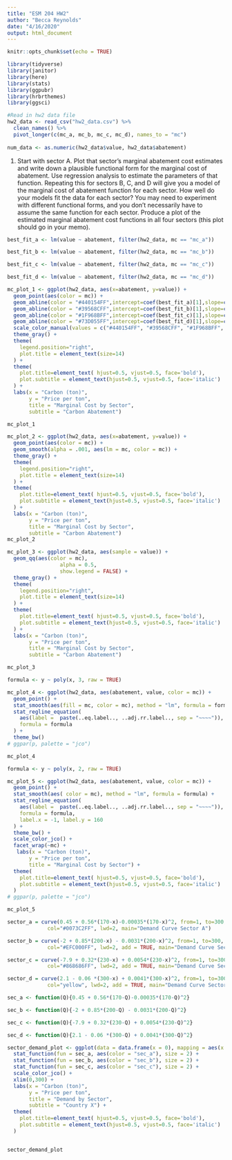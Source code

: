 ```yaml
---
title: "ESM 204 HW2"
author: "Becca Reynolds"
date: "4/16/2020"
output: html_document
---
```


```r
knitr::opts_chunk$set(echo = TRUE)
```


```r
library(tidyverse)
library(janitor)
library(here)
library(stats)
library(ggpubr)
library(hrbrthemes)
library(ggsci)

```


```r
#Read in hw2 data file
hw2_data <- read_csv("hw2_data.csv") %>% 
  clean_names() %>% 
  pivot_longer(c(mc_a, mc_b, mc_c, mc_d), names_to = "mc") 
  
num_data <- as.numeric(hw2_data$value, hw2_data$abatement)

```

1. Start with sector A.  Plot that sector’s marginal abatement cost estimates and write down a plausible functional form for the marginal cost of abatement. Use regression analysis to estimate the parameters of that function.  Repeating this for sectors B, C, and D will give you a model of the marginal cost of abatement function for each sector. How well do your models fit the data for each sector?  You may need to experiment with different functional forms, and you don’t necessarily have to assume the same function for each sector. Produce a plot of the estimated marginal abatement cost functions in all four sectors (this plot should go in your memo). 

```r

best_fit_a <- lm(value ~ abatement, filter(hw2_data, mc == "mc_a"))

best_fit_b <- lm(value ~ abatement, filter(hw2_data, mc == "mc_b"))

best_fit_c <- lm(value ~ abatement, filter(hw2_data, mc == "mc_c"))

best_fit_d <- lm(value ~ abatement, filter(hw2_data, mc == "mc_d"))

```

```r
mc_plot_1 <- ggplot(hw2_data, aes(x=abatement, y=value)) +
  geom_point(aes(color = mc)) +
  geom_abline(color = "#440154FF",intercept=coef(best_fit_a)[1],slope=coef(best_fit_a)[2]) +
  geom_abline(color = "#39568CFF",intercept=coef(best_fit_b)[1],slope=coef(best_fit_b)[2]) +
  geom_abline(color = "#1F968BFF",intercept=coef(best_fit_c)[1],slope=coef(best_fit_c)[2]) +
  geom_abline(color = "#73D055FF",intercept=coef(best_fit_d)[1],slope=coef(best_fit_d)[2]) +
  scale_color_manual(values = c("#440154FF", "#39568CFF", "#1F968BFF", "#73D055FF"), name = "Marginal Costs") +
  theme_gray() +
  theme(
    legend.position="right",
    plot.title = element_text(size=14)
  ) +
  theme(
    plot.title=element_text( hjust=0.5, vjust=0.5, face='bold'),
    plot.subtitle = element_text(hjust=0.5, vjust=0.5, face='italic')
  ) +
  labs(x = "Carbon (ton)",
       y = "Price per ton",
       title = "Marginal Cost by Sector",
       subtitle = "Carbon Abatement") 

mc_plot_1

```


```r
mc_plot_2 <- ggplot(hw2_data, aes(x=abatement, y=value)) +
  geom_point(aes(color = mc)) +
  geom_smooth(alpha = .001, aes(lm = mc, color = mc)) +
  theme_gray() +
  theme(
    legend.position="right",
    plot.title = element_text(size=14)
  ) +
  theme(
    plot.title=element_text( hjust=0.5, vjust=0.5, face='bold'),
    plot.subtitle = element_text(hjust=0.5, vjust=0.5, face='italic')
  ) +
  labs(x = "Carbon (ton)",
       y = "Price per ton",
       title = "Marginal Cost by Sector",
       subtitle = "Carbon Abatement") 
mc_plot_2
```

```r
mc_plot_3 <- ggplot(hw2_data, aes(sample = value)) +
  geom_qq(aes(color = mc),
                 alpha = 0.5,
                 show.legend = FALSE) +
  theme_gray() +
  theme(
    legend.position="right",
    plot.title = element_text(size=14)
  ) +
  theme(
    plot.title=element_text( hjust=0.5, vjust=0.5, face='bold'),
    plot.subtitle = element_text(hjust=0.5, vjust=0.5, face='italic')
  ) +
  labs(x = "Carbon (ton)",
       y = "Price per ton",
       title = "Marginal Cost by Sector",
       subtitle = "Carbon Abatement") 

mc_plot_3
```

```r
formula <- y ~ poly(x, 3, raw = TRUE)

mc_plot_4 <- ggplot(hw2_data, aes(abatement, value, color = mc)) +
  geom_point() +
  stat_smooth(aes(fill = mc, color = mc), method = "lm", formula = formula) +
  stat_regline_equation(
    aes(label =  paste(..eq.label.., ..adj.rr.label.., sep = "~~~~")),
    formula = formula
  ) +
  theme_bw() 
# ggpar(p, palette = "jco")

mc_plot_4
```

```r
formula <- y ~ poly(x, 2, raw = TRUE)

mc_plot_5 <- ggplot(hw2_data, aes(abatement, value, color = mc)) +
  geom_point() +
  stat_smooth(aes( color = mc), method = "lm", formula = formula) +
  stat_regline_equation(
    aes(label =  paste(..eq.label.., ..adj.rr.label.., sep = "~~~~")),
    formula = formula,
    label.x = -1, label.y = 160
  ) +
  theme_bw() +
  scale_color_jco() +
  facet_wrap(~mc) +
   labs(x = "Carbon (ton)",
       y = "Price per ton",
       title = "Marginal Cost by Sector") +
  theme(
    plot.title=element_text( hjust=0.5, vjust=0.5, face='bold'),
    plot.subtitle = element_text(hjust=0.5, vjust=0.5, face='italic')
  )
# ggpar(p, palette = "jco")

mc_plot_5

```

```r



sector_a = curve(0.45 + 0.56*(170-x)-0.00035*(170-x)^2, from=1, to=300, n=300, xlab="xvalue", ylab="yvalue", 
             col="#0073C2FF", lwd=2, main="Demand Curve Sector A")

sector_b = curve(-2 + 0.85*(200-x) - 0.0031*(200-x)^2, from=1, to=300, n=300, xlab="xvalue", ylab="yvalue", 
             col="#EFC000FF", lwd=2, add = TRUE, main="Demand Curve Sector B")

sector_c = curve(-7.9 + 0.32*(230-x) + 0.0054*(230-x)^2, from=1, to=300, n=300, xlab="xvalue", ylab="yvalue", 
             col="#868686FF", lwd=2, add = TRUE, main="Demand Curve Sector C")

sector_d = curve(2.1 - 0.06 *(300-x) + 0.0041*(300-x)^2, from=1, to=300, n=300, xlab="xvalue", ylab="yvalue", 
             col="yellow", lwd=2, add = TRUE, main="Demand Curve Sector D")


```

```r

sec_a <- function(Q){0.45 + 0.56*(170-Q)-0.00035*(170-Q)^2}

sec_b <- function(Q){-2 + 0.85*(200-Q) - 0.0031*(200-Q)^2}

sec_c <- function(Q){-7.9 + 0.32*(230-Q) + 0.0054*(230-Q)^2}

sec_d <- function(Q){2.1 - 0.06 *(300-Q) + 0.0041*(300-Q)^2}

sector_demand_plot <- ggplot(data = data.frame(x = 0), mapping = aes(x = x)) +
  stat_function(fun = sec_a, aes(color = "sec_a"), size = 2) +
  stat_function(fun = sec_b, aes(color = "sec_b"), size = 2) +
  stat_function(fun = sec_c, aes(color = "sec_c"), size = 2) +
  scale_color_jco() +
  xlim(0,300) +
  labs(x = "Carbon (ton)",
       y = "Price per ton",
       title = "Demand by Sector",
       subtitle = "Country X") +
  theme(
    plot.title=element_text( hjust=0.5, vjust=0.5, face='bold'),
    plot.subtitle = element_text(hjust=0.5, vjust=0.5, face='italic')
  )


sector_demand_plot

```

